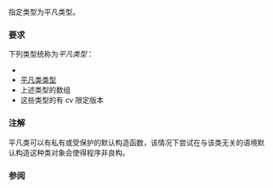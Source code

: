 {{cpp/named req/title|TrivialType|notes={{mark life|since=c++11|deprecated=c++26}}}}
{{cpp/named req/navbar}}
指定类型为平凡类型。

{{cpp/named req/core cat note}}

===要求===
下列类型统称为''平凡类型''：
* {{rlp|ScalarType|标量类型}}
* [[cpp/language/classes#平凡类|平凡类类型]]
* 上述类型的数组
* 这些类型的有 cv 限定版本

===注解===
平凡类可以有私有或受保护的默认构造函数，该情况下尝试在与该类无关的语境默认构造这种类对象会使得程序非良构。

===参阅===
{{dsc begin}}
{{dsc inc|cpp/types/dsc is_trivial}}
{{dsc end}}

{{langlinks|de|en|es|fr|it|ja|pt|ru}}